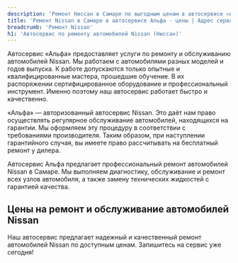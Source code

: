```yaml
---
description: 'Ремонт Ниссан в Самаре по выгодным ценам в автосервисе «Альфа». Приглашаем всех владельцев Nissan на техническое обслуживание!'
title: 'Ремонт Nissan в Самаре в автосервисе Альфа - цены | Адрес сервиса Ниссан'
breadcrumb: 'Ремонт Nissan'
h1: 'Автосервис по ремонту автомобилей Nissan (Ниссан)'
---
```


<p>
	 Автосервис «Альфа» предоставляет услуги по ремонту и обслуживанию автомобилей Nissan. Мы работаем с автомобилями разных моделей и годов выпуска. К работе допускаются только опытные и квалифицированные мастера, прошедшие обучение. В их распоряжении сертифицированное оборудование и профессиональный инструмент. Именно поэтому наш автосервис работает быстро и качественно.
</p>
<p>
	 «Альфа» — авторизованный автосервис Nissan. Это даёт нам право осуществлять регулярное обслуживание автомобилей, находящихся на гарантии. Мы оформляем эту процедуру в соответствии с требованиями производителя. Таким образом, при наступлении гарантийного случая, вы имеете право рассчитывать на бесплатный ремонт у дилера.
</p>

Автосервис Альфа предлагает профессиональный ремонт автомобилей Nissan в Самаре. Мы выполняем диагностику, обслуживание и ремонт всех узлов автомобиля, а также замену технических жидкостей с гарантией качества.

<h2 class="mt-12 lg:mt-20">Цены на ремонт и обслуживание автомобилей Nissan</h2>

<div class="mb-12 lg:mb-20"><Table data={priceData} popupText="Онлайн запись. <br />" tableLoyoutFixed={true} /></div>

<RepairServices />

Наш автосервис предлагает надежный и качественный ремонт автомобилей Nissan по доступным ценам. Запишитесь на сервис уже сегодня!
